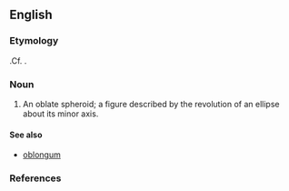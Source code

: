 ==English==
===Etymology===
{{NL.}}.Cf. {{term|oblate}}.
===Noun===
{{en-noun|oblat|a}}
#{{geometry}} An oblate spheroid; a figure described by the revolution of an ellipse about its minor axis.
====See also====
*[[oblongum]]
===References===
{{R:Webster 1913}}